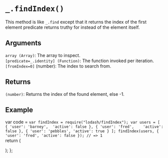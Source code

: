 # `_.findIndex()`

This method is like `_.find` except that it returns the index of the first element predicate returns truthy for instead of the element itself.

## Arguments
`array (Array)`: The array to inspect.  
`[predicate=_.identity] (Function)`: The function invoked per iteration.  
`[fromIndex=0]` (number): The index to search from.  

## Returns
`(number)`: Returns the index of the found element, else -1.

## Example


var code =  `var findIndex = require("lodash/findIndex");
var users = [
  { 'user': 'barney',  'active': false },
  { 'user': 'fred',    'active': false },
  { 'user': 'pebbles', 'active': true }
];
findIndex(users, { 'user': 'fred', 'active': false });
// => 1
`   
  return (
    <div>
      <Embed source={code} />
    </div>
  );
};

<Demo/>


